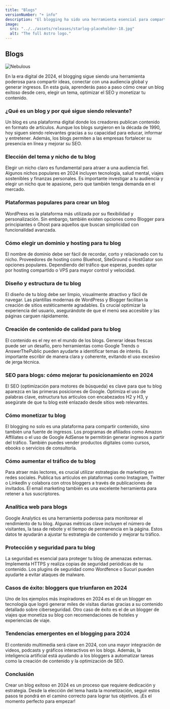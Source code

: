 ```yaml
---
title: "Blogs"
versionNumber: "+ info"
description: "El blogging ha sido una herramienta esencial para compartir información, contar historias y construir una presencia en línea. En 2024, con el auge de las plataformas digitales y el crecimiento del contenido en línea, tener un blog se ha convertido en una de las formas más efectivas de generar ingresos y conectarse con audiencias globales."
image:
  src: "../../assets/releases/starlog-placeholder-18.jpg"
  alt: "The full Astro logo."
---
```



## Blogs

![Nebulous](../../assets/releases/starlog-placeholder-14.jpg)

En la era digital de 2024, el blogging sigue siendo una herramienta poderosa para compartir ideas, conectar con una audiencia global y generar ingresos. En esta guía, aprenderás paso a paso cómo crear un blog exitoso desde cero, elegir un tema, optimizar el SEO y monetizar tu contenido.

### ¿Qué es un blog y por qué sigue siendo relevante?
Un blog es una plataforma digital donde los creadores publican contenido en formato de artículos. Aunque los blogs surgieron en la década de 1990, hoy siguen siendo relevantes gracias a su capacidad para educar, informar y entretener. Además, los blogs permiten a las empresas fortalecer su presencia en línea y mejorar su SEO.

### Elección del tema y nicho de tu blog
Elegir un nicho claro es fundamental para atraer a una audiencia fiel. Algunos nichos populares en 2024 incluyen tecnología, salud mental, viajes sostenibles y finanzas personales. Es importante investigar a tu audiencia y elegir un nicho que te apasione, pero que también tenga demanda en el mercado.

### Plataformas populares para crear un blog
WordPress es la plataforma más utilizada por su flexibilidad y personalización. Sin embargo, también existen opciones como Blogger para principiantes o Ghost para aquellos que buscan simplicidad con funcionalidad avanzada.

### Cómo elegir un dominio y hosting para tu blog
El nombre de dominio debe ser fácil de recordar, corto y relacionado con tu nicho. Proveedores de hosting como Bluehost, SiteGround o HostGator son opciones populares. Dependiendo del tráfico que esperas, puedes optar por hosting compartido o VPS para mayor control y velocidad.

### Diseño y estructura de tu blog
El diseño de tu blog debe ser limpio, visualmente atractivo y fácil de navegar. Las plantillas modernas de WordPress y Blogger facilitan la creación de sitios estéticamente agradables. Es crucial optimizar la experiencia del usuario, asegurándote de que el menú sea accesible y las páginas carguen rápidamente.

### Creación de contenido de calidad para tu blog
El contenido es el rey en el mundo de los blogs. Generar ideas frescas puede ser un desafío, pero herramientas como Google Trends o AnswerThePublic pueden ayudarte a identificar temas de interés. Es importante escribir de manera clara y coherente, evitando el uso excesivo de jerga técnica.

### SEO para blogs: cómo mejorar tu posicionamiento en 2024
El SEO (optimización para motores de búsqueda) es clave para que tu blog aparezca en las primeras posiciones de Google. Optimiza el uso de palabras clave, estructura tus artículos con encabezados H2 y H3, y asegúrate de que tu blog esté enlazado desde sitios web relevantes.

### Cómo monetizar tu blog
El blogging no solo es una plataforma para compartir contenido, sino también una fuente de ingresos. Los programas de afiliados como Amazon Affiliates o el uso de Google AdSense te permitirán generar ingresos a partir del tráfico. También puedes vender productos digitales como cursos, ebooks o servicios de consultoría.

### Cómo aumentar el tráfico de tu blog
Para atraer más lectores, es crucial utilizar estrategias de marketing en redes sociales. Publica tus artículos en plataformas como Instagram, Twitter o LinkedIn y colabora con otros bloggers a través de publicaciones de invitados. El email marketing también es una excelente herramienta para retener a tus suscriptores.

### Analítica web para blogs
Google Analytics es una herramienta poderosa para monitorear el rendimiento de tu blog. Algunas métricas clave incluyen el número de visitantes, la tasa de rebote y el tiempo de permanencia en la página. Estos datos te ayudarán a ajustar tu estrategia de contenido y mejorar tu tráfico.

### Protección y seguridad para tu blog
La seguridad es esencial para proteger tu blog de amenazas externas. Implementa HTTPS y realiza copias de seguridad periódicas de tu contenido. Los plugins de seguridad como Wordfence o Sucuri pueden ayudarte a evitar ataques de malware.

### Casos de éxito: bloggers que triunfaron en 2024
Uno de los ejemplos más inspiradores en 2024 es el de un blogger en tecnología que logró generar miles de visitas diarias gracias a su contenido detallado sobre ciberseguridad. Otro caso de éxito es el de un blogger de viajes que monetiza su blog con recomendaciones de hoteles y experiencias de viaje.

### Tendencias emergentes en el blogging para 2024
El contenido multimedia será clave en 2024, con una mayor integración de videos, podcasts y gráficos interactivos en los blogs. Además, la inteligencia artificial está ayudando a los bloggers a automatizar tareas como la creación de contenido y la optimización de SEO.

### Conclusión
Crear un blog exitoso en 2024 es un proceso que requiere dedicación y estrategia. Desde la elección del tema hasta la monetización, seguir estos pasos te pondrá en el camino correcto para lograr tus objetivos. ¡Es el momento perfecto para empezar!
